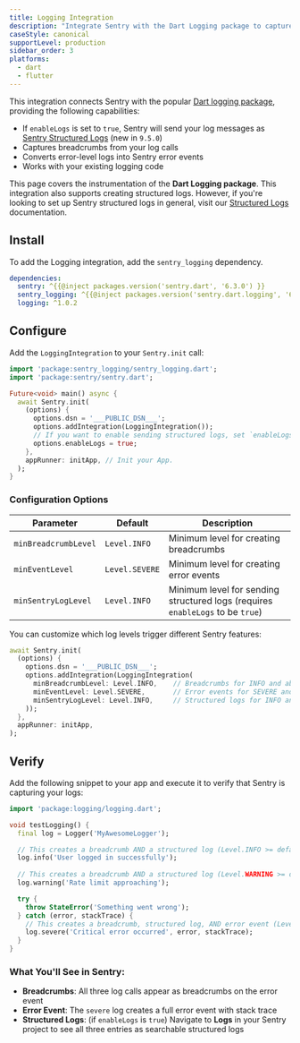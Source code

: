 ```yaml
---
title: Logging Integration
description: "Integrate Sentry with the Dart Logging package to capture events, breadcrumbs, and automatically send structured logs to Sentry."
caseStyle: canonical
supportLevel: production
sidebar_order: 3
platforms:
  - dart
  - flutter
---
```


This integration connects Sentry with the popular [Dart logging package](https://pub.dev/packages/logging), providing the following capabilities:

- If `enableLogs` is set to `true`, Sentry will send your log messages as [Sentry Structured Logs](/platforms/dart/logs/) (new in `9.5.0`)
- Captures breadcrumbs from your log calls
- Converts error-level logs into Sentry error events
- Works with your existing logging code

<Alert level="info">

This page covers the instrumentation of the **Dart Logging package**.
This integration also supports creating structured logs. However, if you're looking to set up Sentry structured logs in general, visit our [Structured Logs](/platforms/dart/logs/) documentation. 

</Alert>

## Install

To add the Logging integration, add the `sentry_logging` dependency.

```yml {filename:pubspec.yaml}
dependencies:
  sentry: ^{{@inject packages.version('sentry.dart', '6.3.0') }}
  sentry_logging: ^{{@inject packages.version('sentry.dart.logging', '6.3.0') }}
  logging: ^1.0.2
```

## Configure

Add the `LoggingIntegration` to your `Sentry.init` call:

```dart
import 'package:sentry_logging/sentry_logging.dart';
import 'package:sentry/sentry.dart';

Future<void> main() async {
  await Sentry.init(
    (options) {
      options.dsn = '___PUBLIC_DSN___';
      options.addIntegration(LoggingIntegration());
      // If you want to enable sending structured logs, set `enableLogs` to `true`
      options.enableLogs = true;
    },
    appRunner: initApp, // Init your App.
  );
}
```

### Configuration Options

| Parameter | Default | Description |
|-----------|---------|-------------|
| `minBreadcrumbLevel` | `Level.INFO` | Minimum level for creating breadcrumbs |
| `minEventLevel` | `Level.SEVERE` | Minimum level for creating error events |
| `minSentryLogLevel` | `Level.INFO` | Minimum level for sending structured logs (requires `enableLogs` to be `true`) |

You can customize which log levels trigger different Sentry features:

```dart
await Sentry.init(
  (options) {
    options.dsn = '___PUBLIC_DSN___';
    options.addIntegration(LoggingIntegration(
      minBreadcrumbLevel: Level.INFO,    // Breadcrumbs for INFO and above
      minEventLevel: Level.SEVERE,       // Error events for SEVERE and above  
      minSentryLogLevel: Level.INFO,     // Structured logs for INFO and above
    ));
  },
  appRunner: initApp,
);
```

## Verify

Add the following snippet to your app and execute it to verify that Sentry is capturing your logs:

```dart
import 'package:logging/logging.dart';

void testLogging() {
  final log = Logger('MyAwesomeLogger');

  // This creates a breadcrumb AND a structured log (Level.INFO >= defaults)
  log.info('User logged in successfully');
  
  // This creates a breadcrumb AND a structured log (Level.WARNING >= defaults)  
  log.warning('Rate limit approaching');

  try {
    throw StateError('Something went wrong');
  } catch (error, stackTrace) {
    // This creates a breadcrumb, structured log, AND error event (Level.SEVERE >= all defaults)
    log.severe('Critical error occurred', error, stackTrace);
  }
}
```

### What You'll See in Sentry:
- **Breadcrumbs**: All three log calls appear as breadcrumbs on the error event
- **Error Event**: The `severe` log creates a full error event with stack trace
- **Structured Logs**: (if `enableLogs` is `true`) Navigate to **Logs** in your Sentry project to see all three entries as searchable structured logs
